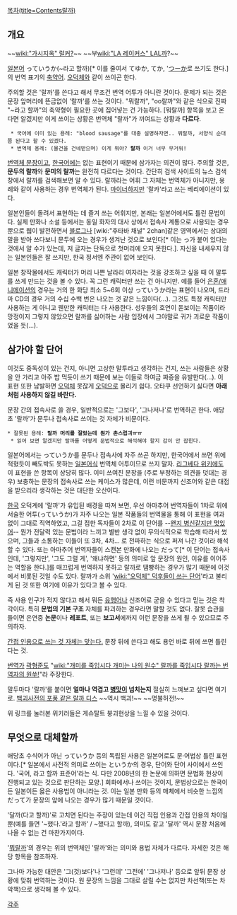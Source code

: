 [[목차(title=Contents랄까)]]

== 개요 ==
~~[[wiki:"가시지옥" 럴커?]]~~
~~부[[wiki:"LA 레이커스" LAL]][[까]]?~~

[[일본어]] っていうか(~라고 할까)[* 이를 줄여서 てゆか, てか, '[http://zokugo-dict.com/18tu/tu-ka.htm つーか]로 쓰기도 한다.]의 번역 표기의 [[축약어]]. [[오덕체]]와 같이 쓰이곤 한다.

주의할 것은 '랄까'를 쓴다고 해서 무조건 번역 어투가 아니란 것이다. 문제가 되는 것은 문장 앞머리에 뜬금없이 '랄까'를 쓰는 것이다. "뭐랄까", "oo랄까"와 같은 식으로 진짜 "~라고 할까"의 축약형이 필요한 곳에 집어넣는 건 가능하다. [뭐랄까] 항목을 보고 온다면 알겠지만 이게 쓰이는 상황은 번역체 "랄까"가 끼여드는 상황과 '''다르다'''.

  * 국어에 이미 있는 용례: "blood sausage"를 대충 설명하자면.. 뭐랄까, 서양식 순대쯤 된다고 할 수 있겠다.
  * 번역체 용례: (물건을 건네받으며) 이게 뭐야? '''랄까''' 이거 너무 무거워!

[[번역체 문장]]이고, [[한국어]]에는 없는 표현이기 때문에 삼가자는 의견이 많다. 주의할 것은, '''문두의 랄까'''와 '''문미의 랄까'''는 완전히 다르다는 것이다. 간단히 검색 사이트의 뉴스 검색창에서 랄까를 검색해보면 알 수 있다. 랄까라는 어휘 그 자체는 번역체가 아니지만, 용례와 같이 사용하는 경우 번역체가 된다. [[마이너]]하지만 '랄카'라고 쓰는 베리에이션이 있다.

일본인들이 돌려서 표현하는 데 즐겨 쓰는 어휘지만, 본래는 일본어에서도 틀린 문법이다. 실제 만화나 소설 등에서는 동일 화자의 대사 상에서 접속사 계통으로 사용되는 경우뿐으로 웹이 발전하면서 [[블로그]]나 [wiki:"후타바 채널" 2chan]같은 영역에서는 상대의 말을 받아 쓰다보니 문두에 오는 경우가 생겨난 것으로 보인다[* 이는 っ가 붙어 있다는 것에서 알 수가 있는데, 저 글자는 단독으로 첫머리에 오지 못한다.]. 자신을 내세우지 않는 일본인들은 잘 쓰지만, 한국 정서엔 주관이 없어 보인다.

일본 창작물에서도 캐릭터가 머리 나쁜 날라리 여자라는 것을 강조하고 싶을 때 이 말투를 쓰게 만드는 것을 볼 수 있다. 꼭 그런 캐릭터만 쓰는 건 아니지만. 예를 들어 [[은혼/애니메이션]]의 경우는 거의 한 화당 최소 5~6회 이상 っていうか라는 표현이 나오며, 드라마 CD의 경우 거의 수십 수백 번은 나오는 것 같은 느낌이다(…). 그것도 특정 캐릭터만 사용하는 게 아니고 웬만한 캐릭터는 다 사용한다. 성우들의 호연이 돋보이는 작품이라 망정이지 그렇지 않았으면 랄까를 싫어하는 사람 입장에서 그야말로 귀가 괴로운 작품이었을 듯(…).

== 삼가야 할 단어 ==
이것도 중독성이 있는 건지, 아니면 고상한 말투라고 생각하는 건지, 쓰는 사람들은 상황을 안 가리고 아주 밥 먹듯이 쓰기 때문에 보는 이들로 하여금 짜증을 유발한다(…). 이 표현 또한 남발하면 [[오덕체]] 못잖게 [[오덕]]으로 몰리기 쉽다. 오타쿠 선언하기 싫다면 '''아래처럼 사용하지 않길 바란다.'''

문장 간의 접속사로 쓸 경우, 일반적으로는 '그보다', '그나저나'로 번역하곤 한다. 애당초 '랄까'가 문두나 접속사로 쓰이는 것 자체가 비문이다.

 * 잘못된 용례: '''랄까 머리를 잘랐는데 뭔가 촌스럽긔ㅠㅠ'''
  * 읽어 보면 알겠지만 랄까를 어떻게 문법적으로 해석해야 할지 감이 안 잡힌다.

일본어에서는 っていうか를 문두나 접속사에 자주 쓰곤 하지만, 한국어에서 쓰면 위에 적혔듯이 빼도박도 못하는 [[일본]]어식 번역체 어투이므로 쓰지 말자. [[리그베다 위키]]에도 이 표현을 쓴 항목이 상당히 많다. 이미 쓰여진 문장을 (주로 부정하는 의견을 덧대는 경우) 보충하는 문장의 접속사로 쓰는 케이스가 많은데, 이런 비문까지 신조어와 같은 대접을 받으리라 생각하는 것은 대단한 오산이다.

[[한국]] 오덕계에 '랄까'가 유입된 배경을 따져 보면, 우선 아마추어 번역자들이 1차로 위에 서술한 어투(っていうか)가 자주 나오는 일본 작품들의 번역물을 통해 이 표현을 여과 없이 그대로 직역하였고, 그걸 접한 독자들이 2차로 이 단어를 --[[왠지 병신같지만 멋있어]]-- 뭔가 전달력 있는 문법이라 느끼고 별반 생각 없이 무의식적으로 학습해 따라서 썼으며, 그들과 소통하는 이들이 또 3차, 4차… 로 전파하는 식으로 퍼져 나간 것이라 해석할 수 있다. 또는 아마추어 번역자들이 스캔본 만화에 나오는 だって[* 이 단어는 접속사인데, '그렇지만', '그도 그럴 게', '왜냐하면' 등의 의미로 앞 문장의 원인, 이유를 이어주는 역할을 한다.]를 매끄럽게 번역하지 못하고 랄까로 땜빵하는 경우가 많기 때문에 이것에서 비롯된 것일 수도 있다. 랄까가 소위 '[[wiki:"오덕체" 덕후들이 쓰는 단어]]'라고 불리게 된 것 또한 여기에 이유가 있다고 볼 수 있다.

즉 사용 인구가 적지 않다고 해서 뭐든 [[유행어]]나 신조어로 굳을 수 있다고 믿는 것은 착각이다. 특히 '''문법의 기본 구조''' 자체를 파괴하는 경우라면 말할 것도 없다. 잘못 습관을 들이면 은연중 '''논문'''이나 '''레포트''', 또는 '''보고서'''에까지 이런 문장을 쓰게 될 수 있으므로 주의하자.

[http://krdic.naver.com/rescript_detail.nhn?seq=4418 간접 인용으로 쓰는 것 자체는 맞는다.] 문장 뒤에 쓴다고 해도 용언 바로 뒤에 쓰면 틀린다는 것.

[[번역가]] [[곽형준]]도 "[[wiki:"개미를 죽입시다 개미는 나의 원수" 랄까를 죽입시다 랄까는 번역자의 원쑤!]]"라 주장한다.

말두마다 '랄까'를 붙이면 '''얼마나 역겹고 [[병맛]]이 넘치는지''' 절실히 느껴보고 싶다면 여기로. [http://uncyclopedia.kr/wiki/%EB%9E%84%EA%B9%8C%EC%96%B4 백괴사전의 포풍 같은 랄까 디스] ~~역시 백괴!~~ ~~명불허전!~~

위 링크를 눌러본 위키러들은 게슈탈트 붕괴현상을 느낄 수 있을 것이다.

== 무엇으로 대체할까 ==
애당초 수식어가 아닌 っていうか 등의 독립된 사용은 일본어로도 문·어법상 틀린 표현이다.[* 일본에서 사전적 의미로 쓰이는 というか의 경우, 단어와 단어 사이에서 쓰인다. '국어, 라고 할까 표준어'라는 식. 다만 2008년의 한 논문에 의하면 문법화 현상이 진행되고 있는 것으로 판단하는 모양.] 회화에서나 쓰이는 것이지, 문법상으로는 한국이든 일본이든 옳은 사용법이 아니라는 것. 이는 일본 만화 등의 매체에서 비슷한 느낌의 だって가 문장의 앞에 나오는 경우가 많기 때문일 것이다.

'달까(다고 할까)'로 고치면 된다는 주장이 있는데 이건 직접 인용과 간접 인용의 차이일 뿐(예를 들면 '~했다.'라고 할까' / ~했다고 할까), 의미도 같고 '달까' 역시 문장 처음에 나올 수 없는 건 마찬가지이다.

'[[뭐랄까]]'의 경우는 위의 번역체인 '랄까'와는 의미와 용법 자체가 다르다. 자세한 것은 해당 항목을 참조하자.

그나마 가능한 대안은 '그(것)보다'나 '그런데' '그전에' '그나저나' 등으로 앞뒤 문장 상황에 맞춰 번역하는 것이다. 원 문장의 느낌을 그대로 살릴 수는 없지만 차선책(또는 차악책)으로 생각해 볼 수 있다.

[[각주]]
